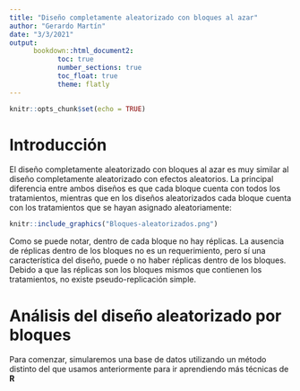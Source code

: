 ```yaml
---
title: "Diseño completamente aleatorizado con bloques al azar"
author: "Gerardo Martín"
date: "3/3/2021"
output: 
      bookdown::html_document2:
            toc: true 
            number_sections: true
            toc_float: true
            theme: flatly
---
```


```r
knitr::opts_chunk$set(echo = TRUE)
```

# Introducción

El diseño completamente aleatorizado con bloques al azar es muy similar al diseño completamente aleatorizado con efectos aleatorios. La principal diferencia entre ambos diseños es que cada bloque cuenta con todos los tratamientos, mientras que en los diseños aleatorizados cada bloque cuenta con los tratamientos que se hayan asignado aleatoriamente:

```r
knitr::include_graphics("Bloques-aleatorizados.png")
```

Como se puede notar, dentro de cada bloque no hay réplicas. La ausencia de réplicas dentro de los bloques no es un requerimiento, pero sí una característica del diseño, puede o no haber réplicas dentro de los bloques. Debido a que las réplicas son los bloques mismos que contienen los tratamientos, no existe pseudo-replicación simple.

# Análisis del diseño aleatorizado por bloques

Para comenzar, simularemos una base de datos utilizando un método distinto del que usamos anteriormente para ir aprendiendo más técnicas de **R**

